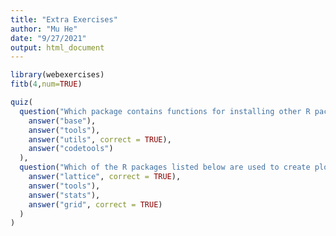 ```yaml
---
title: "Extra Exercises"
author: "Mu He"
date: "9/27/2021"
output: html_document
---
```


```r
library(webexercises)
fitb(4,num=TRUE)
```

```r
quiz(
  question("Which package contains functions for installing other R packages?",
    answer("base"),
    answer("tools"),
    answer("utils", correct = TRUE),
    answer("codetools")
  ),
  question("Which of the R packages listed below are used to create plots?",
    answer("lattice", correct = TRUE),
    answer("tools"),
    answer("stats"),
    answer("grid", correct = TRUE)
  )
)
```